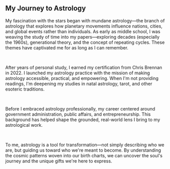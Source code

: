 <h2 className="text-2xl md:text-3xl font-manrope font-bold text-purple-700 mb-6">My Journey to Astrology</h2>

My fascination with the stars began with mundane astrology—the branch of astrology that explores how planetary movements influence nations, cities, and global events rather than individuals. As early as middle school, I was weaving the study of time into my papers—exploring decades (especially the 1960s), generational theory, and the concept of repeating cycles. These themes have captivated me for as long as I can remember.

<br />

After years of personal study, I earned my certification from Chris Brennan in 2022. I launched my astrology practice with the mission of making astrology accessible, practical, and empowering. When I'm not providing readings, I'm deepening my studies in natal astrology, tarot, and other esoteric traditions.

<br />

Before I embraced astrology professionally, my career centered around government administration, public affairs, and entrepreneurship. This background has helped shape the grounded, real-world lens I bring to my astrological work.

<br />

To me, astrology is a tool for transformation—not simply describing who we are, but guiding us toward who we're meant to become. By understanding the cosmic patterns woven into our birth charts, we can uncover the soul's journey and the unique gifts we're here to express.

<br />